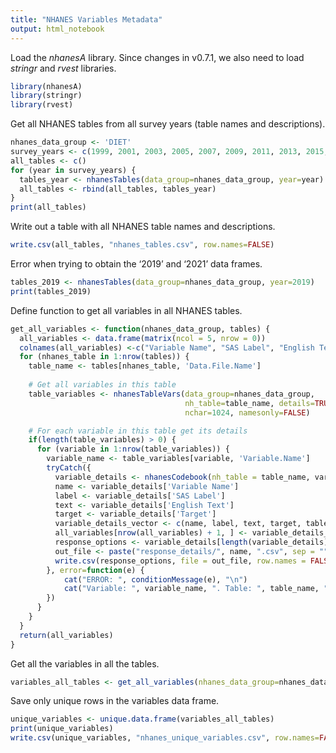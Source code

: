 ```yaml
---
title: "NHANES Variables Metadata"
output: html_notebook
---
```


Load the *nhanesA* library. Since changes in v0.7.1, we also need to load *stringr* and *rvest* libraries.
```r
library(nhanesA)
library(stringr)
library(rvest)
```

Get all NHANES tables from all survey years (table names and descriptions).
```r
nhanes_data_group <- 'DIET'
survey_years <- c(1999, 2001, 2003, 2005, 2007, 2009, 2011, 2013, 2015, 2017)
all_tables <- c()
for (year in survey_years) {
  tables_year <- nhanesTables(data_group=nhanes_data_group, year=year)
  all_tables <- rbind(all_tables, tables_year)
}
print(all_tables)
```

Write out a table with all NHANES table names and descriptions.
```r
write.csv(all_tables, "nhanes_tables.csv", row.names=FALSE)
```

Error when trying to obtain the '2019' and '2021' data frames.
```r
tables_2019 <- nhanesTables(data_group=nhanes_data_group, year=2019)
print(tables_2019)
```

Define function to get all variables in all NHANES tables.
```r
get_all_variables <- function(nhanes_data_group, tables) {
  all_variables <- data.frame(matrix(ncol = 5, nrow = 0))
  colnames(all_variables) <-c("Variable Name", "SAS Label", "English Text", "Target", "Table")
  for (nhanes_table in 1:nrow(tables)) {
    table_name <- tables[nhanes_table, 'Data.File.Name']
    
    # Get all variables in this table
    table_variables <- nhanesTableVars(data_group=nhanes_data_group, 
                                       nh_table=table_name, details=TRUE, 
                                       nchar=1024, namesonly=FALSE)

    # For each variable in this table get its details
    if(length(table_variables) > 0) {
      for (variable in 1:nrow(table_variables)) {
        variable_name <- table_variables[variable, 'Variable.Name']
        tryCatch({
          variable_details <- nhanesCodebook(nh_table = table_name, variable_name)
          name <- variable_details['Variable Name']
          label <- variable_details['SAS Label']
          text <- variable_details['English Text']
          target <- variable_details['Target']
          variable_details_vector <- c(name, label, text, target, table_name)
          all_variables[nrow(all_variables) + 1, ] <- variable_details_vector
          response_options <- variable_details[length(variable_details)]
          out_file <- paste("response_details/", name, ".csv", sep = "")
          write.csv(response_options, file = out_file, row.names = FALSE)
        }, error=function(e) {
            cat("ERROR: ", conditionMessage(e), "\n")
            cat("Variable: ", variable_name, ". Table: ", table_name, "\n")
        })
      }
    }
  }
  return(all_variables)
}
```

Get all the variables in all the tables.
```r
variables_all_tables <- get_all_variables(nhanes_data_group=nhanes_data_group, tables=all_tables)
```

Save only unique rows in the variables data frame.
```r
unique_variables <- unique.data.frame(variables_all_tables)
print(unique_variables)
write.csv(unique_variables, "nhanes_unique_variables.csv", row.names=FALSE)
```
